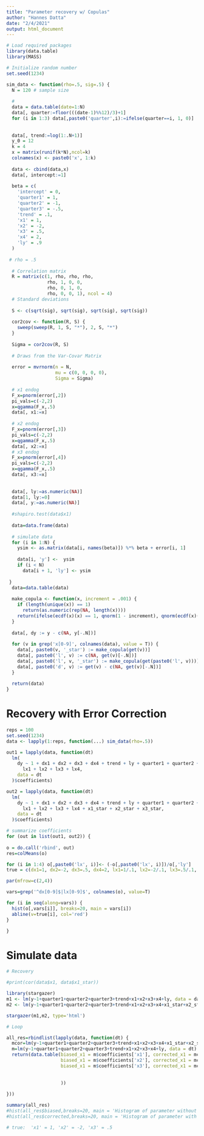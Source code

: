 ```yaml
---
title: "Parameter recovery w/ Copulas"
author: "Hannes Datta"
date: "2/4/2021"
output: html_document
---
```


```r

# Load required packages
library(data.table)
library(MASS)

# Initialize random number
set.seed(1234)

sim_data <- function(rho=.5, sig=.5) {
  N = 120 # sample size
  
  #
  data = data.table(date=1:N)
  data[, quarter:=floor(((date-1)%%12)/3)+1]
  for (i in 1:3) data[,paste0('quarter',i):=ifelse(quarter==i, 1, 0)]
  
  
  data[, trend:=log(1:.N+1)]
  y_0 = 12
  k = 4
  x = matrix(runif(k*N),ncol=k)
  colnames(x) <- paste0('x', 1:k)
  
  data <- cbind(data,x)
  data[, intercept:=1]
  
  beta = c(
    'intercept' = 0,
    'quarter1' = 1,
    'quarter2' = -1,
    'quarter3' = -.5,
    'trend' = .1,
    'x1' = 1,
    'x2' = -2,
    'x3' = .5,
    'x4' = 2,
    'ly' = .9
  )
  
 # rho = .5
  
  # Correlation matrix
  R = matrix(c(1, rho, rho, rho,
               rho, 1, 0, 0,
               rho, 0, 1, 0,
               rho, 0, 0, 1), ncol = 4)
  # Standard deviations
  
  S <- c(sqrt(sig), sqrt(sig), sqrt(sig), sqrt(sig))
  
  cor2cov <- function(R, S) {
    sweep(sweep(R, 1, S, "*"), 2, S, "*")
  }
  
  Sigma = cor2cov(R, S)
  
  # Draws from the Var-Covar Matrix
  
  error = mvrnorm(n = N,
                  mu = c(0, 0, 0, 0),
                  Sigma = Sigma)
  
  # x1 endog
  F_x=pnorm(error[,2])
  pi_vals=c(-2,2)
  x=qgamma(F_x,.5)
  data[, x1:=x]
  
  # x2 endog
  F_x=pnorm(error[,3])
  pi_vals=c(-2,2)
  x=qgamma(F_x,.5)
  data[, x2:=x]
  # x3 endog
  F_x=pnorm(error[,4])
  pi_vals=c(-2,2)
  x=qgamma(F_x,.5)
  data[, x3:=x]
  
  	  
  data[, ly:=as.numeric(NA)]
  data[1, ly:=0]
  data[, y:=as.numeric(NA)]  
  
  #shapiro.test(data$x1)
 
  data=data.frame(data)
  
  # simulate data 
  for (i in 1:N) {
    ysim <- as.matrix(data[i, names(beta)]) %*% beta + error[i, 1]
    
    data[i, 'y'] <-  ysim
    if (i < N)
      data[i + 1, 'ly'] <- ysim
    
 }
  data=data.table(data)
  
  make_copula <- function(x, increment = .001) {
    if (length(unique(x)) == 1)
      return(as.numeric(rep(NA, length(x))))
    return(ifelse(ecdf(x)(x) == 1, qnorm(1 - increment), qnorm(ecdf(x)(x))))
  }
  
  data[, dy := y - c(NA, y[-.N])]
  
  for (v in grep('x[0-9]', colnames(data), value = T)) {
    data[, paste0(v, '_star') := make_copula(get(v))]
    data[, paste0('l', v) := c(NA, get(v)[-.N])]
    data[, paste0('l', v, '_star') := make_copula(get(paste0('l', v)))]
    data[, paste0('d', v) := get(v) - c(NA, get(v)[-.N])]
  }
  
  return(data)
}

```

# Recovery with Error Correction

```r
reps = 100
set.seed(1234)
data <- lapply(1:reps, function(...) sim_data(rho=.5))

out1 = lapply(data, function(dt)
  lm(
    dy ~ 1 + dx1 + dx2 + dx3 + dx4 + trend + ly + quarter1 + quarter2 + quarter3 +
      lx1 + lx2 + lx3 + lx4,
    data = dt
  )$coefficients)

out2 = lapply(data, function(dt)
  lm(
    dy ~ 1 + dx1 + dx2 + dx3 + dx4 + trend + ly + quarter1 + quarter2 + quarter3 +
      lx1 + lx2 + lx3 + lx4 + x1_star + x2_star + x3_star,
    data = dt
  )$coefficients)

# summarize coefficients
for (out in list(out1, out2)) {
  
o = do.call('rbind', out)
res=colMeans(o)

for (i in 1:4) o[,paste0('lx', i)]<- (-o[,paste0('lx', i)])/o[,'ly']
true = c(dx1=1, dx2=-2, dx3=.5, dx4=2, lx1=1/.1, lx2=-2/.1, lx3=.5/.1, lx4=2/.1)

par(mfrow=c(2,4))

vars=grep('^dx[0-9]$|lx[0-9]$', colnames(o), value=T)

for (i in seq(along=vars)) {
  hist(o[,vars[i]], breaks=20, main = vars[i])
  abline(v=true[i], col='red')
}

}

```

# Simulate data

```r

# Recovery

#print(cor(data$x1, data$x1_star))

library(stargazer)
m1 <- lm(y~1+quarter1+quarter2+quarter3+trend+x1+x2+x3+x4+ly, data = data[[1]])
m2 <- lm(y~1+quarter1+quarter2+quarter3+trend+x1+x2+x3+x4+x1_star+x2_star+x3_star+ly, data = data[[1]])

stargazer(m1,m2, type='html')

```


```r
# Loop

all_res=rbindlist(lapply(data, function(dt) {
  mcor=lm(y~1+quarter1+quarter2+quarter3+trend+x1+x2+x3+x4+x1_star+x2_star+x3_star+ly, data = dt)
  m=lm(y~1+quarter1+quarter2+quarter3+trend+x1+x2+x3+x4+ly, data = dt)
  return(data.table(biased_x1 = m$coefficients['x1'], corrected_x1 = mcor$coefficients['x1'],
                    biased_x1 = m$coefficients['x2'], corrected_x1 = mcor$coefficients['x2'],
                    biased_x1 = m$coefficients['x3'], corrected_x1 = mcor$coefficients['x3']
                    
                    
                    ))
  
}))

summary(all_res)
#hist(all_res$biased,breaks=20, main = 'Histogram of parameter without Copula correction')
#hist(all_res$corrected,breaks=20, main = 'Histogram of parameter with Copula correction')

# true:  'x1' = 1, 'x2' = -2, 'x3' = .5

```

